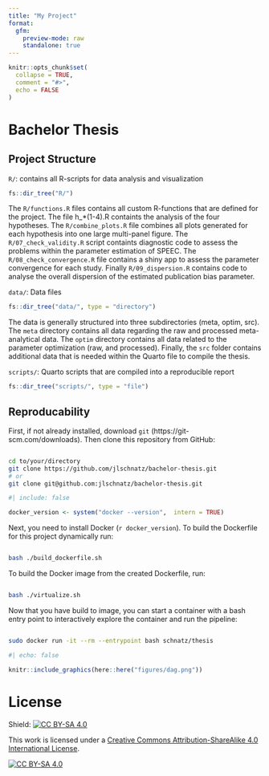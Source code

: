```yaml
---
title: "My Project"
format: 
  gfm:
    preview-mode: raw
    standalone: true
---
```


```r
knitr::opts_chunk$set(
  collapse = TRUE,
  comment = "#>",
  echo = FALSE
)
```

# Bachelor Thesis

## Project Structure

`R/`: contains all R-scripts for data analysis and visualization

```r
fs::dir_tree("R/")
```

The `R/functions.R` files contains all custom R-functions that are defined for the project. The file h_*(1-4).R containts the analysis of the four hypotheses. The `R/combine_plots.R` file combines all plots generated for each hypothesis into one large multi-panel figure. The `R/07_check_validity.R` script containts diagnostic code to assess the problems within the parameter estimation of SPEEC. The `R/08_check_convergence.R` file contains a shiny app to assess the parameter convergence for each study. Finally `R/09_dispersion.R` contains code to analyse the overall dispersion of the estimated publication bias parameter.

`data/`: Data files

```r
fs::dir_tree("data/", type = "directory")
```

The data is generally structured into three subdirectories (meta, optim, src). The `meta` directory contains all data regarding the raw and processed meta-analytical data. The `optim` directory contains all data related to the parameter optimization (raw, and processed). Finally, the `src` folder contains additional data that is needed within the Quarto file to compile the thesis.

`scripts/`: Quarto scripts that are compiled into a reproducible report

```r
fs::dir_tree("scripts/", type = "file")
```

## Reproducability

First, if not already installed, download `git` (https://git-scm.com/downloads). Then clone this repository from GitHub:

```bash

cd to/your/directory
git clone https://github.com/jlschnatz/bachelor-thesis.git 
# or
git clone git@github.com:jlschnatz/bachelor-thesis.git 

```

```r
#| include: false

docker_version <- system("docker --version",  intern = TRUE)

```

Next, you need to install Docker (`r docker_version`). To build the Dockerfile for this project dynamically run:

```bash

bash ./build_dockerfile.sh 

```

To build the Docker image from the created Dockerfile, run:


```bash

bash ./virtualize.sh

```

Now that you have build to image, you can start a container with a bash entry point to interactively explore the container and run the pipeline:

```bash

sudo docker run -it --rm --entrypoint bash schnatz/thesis

```

```r
#| echo: false

knitr::include_graphics(here::here("figures/dag.png"))

```

# License

Shield: [![CC BY-SA 4.0][cc-by-sa-shield]][cc-by-sa]

This work is licensed under a
[Creative Commons Attribution-ShareAlike 4.0 International License][cc-by-sa].

[![CC BY-SA 4.0][cc-by-sa-image]][cc-by-sa]

[dag]: figures/dag.png
[cc-by-sa]: http://creativecommons.org/licenses/by-sa/4.0/
[cc-by-sa-image]: https://licensebuttons.net/l/by-sa/4.0/88x31.png
[cc-by-sa-shield]: https://img.shields.io/badge/License-CC%20BY--SA%204.0-lightgrey.svg